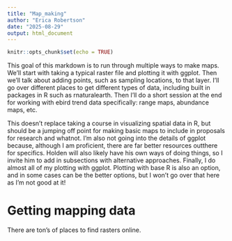 ```yaml
---
title: "Map_making"
author: "Erica Robertson"
date: "2025-08-29"
output: html_document
---
```


```r
knitr::opts_chunk$set(echo = TRUE)
```

This goal of this markdown is to run through multiple ways to make maps. We'll start with taking a typical raster file and plotting it with ggplot. Then we'll talk about adding points, such as sampling locations, to that layer. I'll go over different places to get different types of data, including built in packages in R such as rnaturalearth. Then I'll do a short session at the end for working with ebird trend data specifically: range maps, abundance maps, etc.

This doesn't replace taking a course in visualizing spatial data in R, but should be a jumping off point for making basic maps to include in proposals for research and whatnot. I'm also not going into the details of ggplot because, although I am proficient, there are far better resources outthere for specifics. Holden will also likely have his own ways of doing things, so I invite him to add in subsections with alternative approaches. Finally, I do almost all of my plotting with ggplot. Plotting with base R is also an option, and in some cases can be the better options, but I won't go over that here as I'm not good at it!

# Getting mapping data
There are ton's of places to find rasters online.




